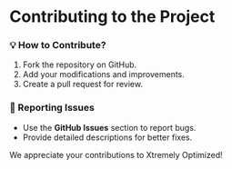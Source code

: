 # Contributing to the Project

### 💡 How to Contribute?
1. Fork the repository on GitHub.
2. Add your modifications and improvements.
3. Create a pull request for review.

### 📝 Reporting Issues
- Use the **GitHub Issues** section to report bugs.
- Provide detailed descriptions for better fixes.

We appreciate your contributions to Xtremely Optimized!
